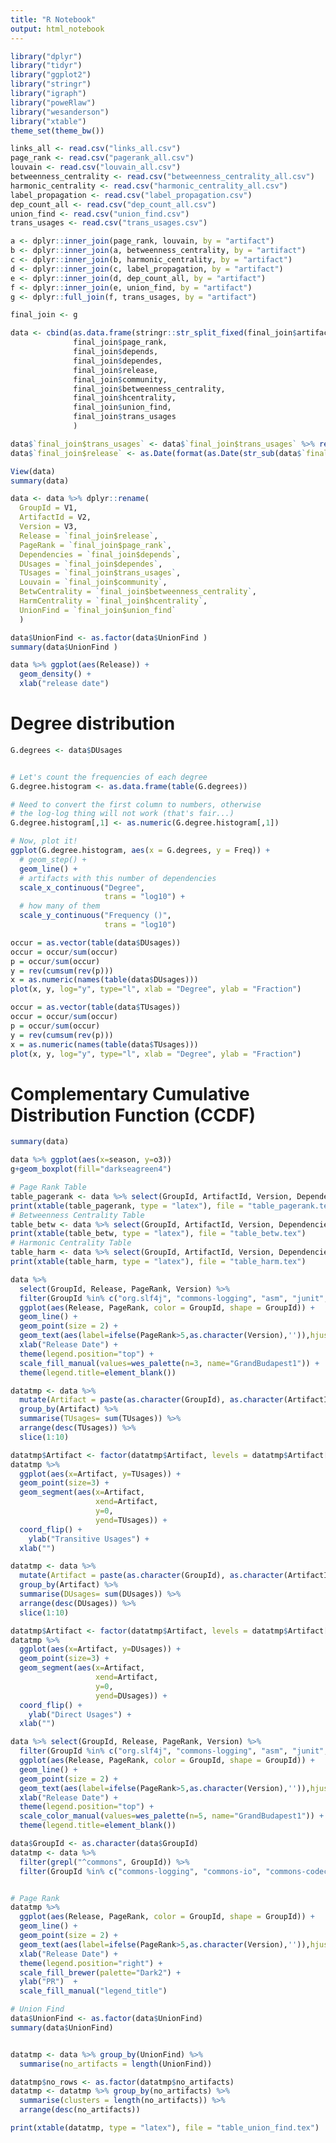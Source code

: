 ```yaml
---
title: "R Notebook"
output: html_notebook
---
```


```r

library("dplyr")
library("tidyr")
library("ggplot2")
library("stringr")
library("igraph")
library("poweRlaw")
library("wesanderson")
library("xtable")
theme_set(theme_bw())

```


```r

links_all <- read.csv("links_all.csv")
page_rank <- read.csv("pagerank_all.csv")
louvain <- read.csv("louvain_all.csv")
betweenness_centrality <- read.csv("betweenness_centrality_all.csv")
harmonic_centrality <- read.csv("harmonic_centrality_all.csv")
label_propagation <- read.csv("label_propagation.csv")
dep_count_all <- read.csv("dep_count_all.csv")
union_find <- read.csv("union_find.csv")
trans_usages <- read.csv("trans_usages.csv")

a <- dplyr::inner_join(page_rank, louvain, by = "artifact")
b <- dplyr::inner_join(a, betweenness_centrality, by = "artifact")
c <- dplyr::inner_join(b, harmonic_centrality, by = "artifact")
d <- dplyr::inner_join(c, label_propagation, by = "artifact")
e <- dplyr::inner_join(d, dep_count_all, by = "artifact")
f <- dplyr::inner_join(e, union_find, by = "artifact")
g <- dplyr::full_join(f, trans_usages, by = "artifact")

final_join <- g

data <- cbind(as.data.frame(stringr::str_split_fixed(final_join$artifact, ":", 3)), 
              final_join$page_rank, 
              final_join$depends,
              final_join$dependes,
              final_join$release,
              final_join$community, 
              final_join$betweenness_centrality, 
              final_join$hcentrality,
              final_join$union_find,
              final_join$trans_usages
              )

data$`final_join$trans_usages` <- data$`final_join$trans_usages` %>% replace_na(0)
data$`final_join$release` <- as.Date(format(as.Date(str_sub(data$`final_join$release`, 1, 10)),'%Y-%m-%d'), '%Y-%m-%d')

View(data)
summary(data)

data <- data %>% dplyr::rename(
  GroupId = V1,
  ArtifactId = V2,
  Version = V3,
  Release = `final_join$release`,
  PageRank = `final_join$page_rank`,
  Dependencies = `final_join$depends`,
  DUsages = `final_join$dependes`,
  TUsages = `final_join$trans_usages`,
  Louvain = `final_join$community`,
  BetwCentrality = `final_join$betweenness_centrality`,
  HarmCentrality = `final_join$hcentrality`,
  UnionFind = `final_join$union_find`
  )

```


```r
data$UnionFind <- as.factor(data$UnionFind )
summary(data$UnionFind )

```


```r

data %>% ggplot(aes(Release)) +
  geom_density() +
  xlab("release date")

```

# Degree distribution

```r
G.degrees <- data$DUsages


# Let's count the frequencies of each degree
G.degree.histogram <- as.data.frame(table(G.degrees))

# Need to convert the first column to numbers, otherwise
# the log-log thing will not work (that's fair...)
G.degree.histogram[,1] <- as.numeric(G.degree.histogram[,1])

# Now, plot it!
ggplot(G.degree.histogram, aes(x = G.degrees, y = Freq)) +
  # geom_step() +
  geom_line() +
  # artifacts with this number of dependencies
  scale_x_continuous("Degree",
                     trans = "log10") +
  # how many of them
  scale_y_continuous("Frequency ()",
                     trans = "log10") 

occur = as.vector(table(data$DUsages))
occur = occur/sum(occur)
p = occur/sum(occur)
y = rev(cumsum(rev(p)))
x = as.numeric(names(table(data$DUsages)))
plot(x, y, log="y", type="l", xlab = "Degree", ylab = "Fraction")

occur = as.vector(table(data$TUsages))
occur = occur/sum(occur)
p = occur/sum(occur)
y = rev(cumsum(rev(p)))
x = as.numeric(names(table(data$TUsages)))
plot(x, y, log="y", type="l", xlab = "Degree", ylab = "Fraction")

```

# Complementary Cumulative Distribution Function (CCDF)

```r
summary(data)

data %>% ggplot(aes(x=season, y=o3))
g+geom_boxplot(fill="darkseagreen4")

```

```r

# Page Rank Table
table_pagerank <- data %>% select(GroupId, ArtifactId, Version, Dependencies, DUsages, TUsages, PageRank) %>% slice(1:10)
print(xtable(table_pagerank, type = "latex"), file = "table_pagerank.tex")
# Betweenness Centrality Table
table_betw <- data %>% select(GroupId, ArtifactId, Version, Dependencies, DUsages, TUsages, BetwCentrality) %>% arrange(desc(BetwCentrality)) %>% slice(1:10)
print(xtable(table_betw, type = "latex"), file = "table_betw.tex")
# Harmonic Centrality Table
table_harm <- data %>% select(GroupId, ArtifactId, Version, Dependencies, DUsages, TUsages, HarmCentrality) %>% arrange(desc(HarmCentrality)) %>% slice(1:10)
print(xtable(table_harm, type = "latex"), file = "table_harm.tex")

```

```r

data %>% 
  select(GroupId, Release, PageRank, Version) %>%
  filter(GroupId %in% c("org.slf4j", "commons-logging", "asm", "junit", "antlr")) %>% 
  ggplot(aes(Release, PageRank, color = GroupId, shape = GroupId)) + 
  geom_line() +
  geom_point(size = 2) +
  geom_text(aes(label=ifelse(PageRank>5,as.character(Version),'')),hjust=0,vjust=0,show.legend = FALSE) +
  xlab("Release Date") +
  theme(legend.position="top") +
  scale_fill_manual(values=wes_palette(n=3, name="GrandBudapest1")) +
  theme(legend.title=element_blank())

```

```r

datatmp <- data %>% 
  mutate(Artifact = paste(as.character(GroupId), as.character(ArtifactId), as.character(Version), sep=":")) %>% 
  group_by(Artifact) %>% 
  summarise(TUsages= sum(TUsages)) %>%
  arrange(desc(TUsages)) %>%
  slice(1:10) 

datatmp$Artifact <- factor(datatmp$Artifact, levels = datatmp$Artifact[order(datatmp$TUsages)])
datatmp %>%
  ggplot(aes(x=Artifact, y=TUsages)) + 
  geom_point(size=3) + 
  geom_segment(aes(x=Artifact, 
                   xend=Artifact, 
                   y=0, 
                   yend=TUsages)) +
  coord_flip() +
    ylab("Transitive Usages") +
  xlab("")

datatmp <- data %>% 
  mutate(Artifact = paste(as.character(GroupId), as.character(ArtifactId), as.character(Version), sep=":")) %>% 
  group_by(Artifact) %>% 
  summarise(DUsages= sum(DUsages)) %>%
  arrange(desc(DUsages)) %>%
  slice(1:10) 

datatmp$Artifact <- factor(datatmp$Artifact, levels = datatmp$Artifact[order(datatmp$DUsages)])
datatmp %>%
  ggplot(aes(x=Artifact, y=DUsages)) + 
  geom_point(size=3) + 
  geom_segment(aes(x=Artifact, 
                   xend=Artifact, 
                   y=0, 
                   yend=DUsages)) +
  coord_flip() +
    ylab("Direct Usages") +
  xlab("")

```

```r
data %>% select(GroupId, Release, PageRank, Version) %>% 
  filter(GroupId %in% c("org.slf4j", "commons-logging", "asm", "junit", "antlr")) %>% 
  ggplot(aes(Release, PageRank, color = GroupId, shape = GroupId)) + 
  geom_line() +
  geom_point(size = 2) +
  geom_text(aes(label=ifelse(PageRank>5,as.character(Version),'')),hjust=0,vjust=0,show.legend = FALSE) +
  xlab("Release Date") +
  theme(legend.position="top") +
  scale_color_manual(values=wes_palette(n=5, name="GrandBudapest1")) +
  theme(legend.title=element_blank())

```

```r

data$GroupId <- as.character(data$GroupId)
datatmp <- data %>% 
  filter(grepl("^commons", GroupId)) %>% 
  filter(GroupId %in% c("commons-logging", "commons-io", "commons-codec", "commons-collections", "commons-lang"))


# Page Rank
datatmp %>% 
  ggplot(aes(Release, PageRank, color = GroupId, shape = GroupId)) + 
  geom_line() +
  geom_point(size = 2) +
  geom_text(aes(label=ifelse(PageRank>5,as.character(Version),'')),hjust=0,vjust=0,show.legend = FALSE) +
  xlab("Release Date") +
  theme(legend.position="right") +
  scale_fill_brewer(palette="Dark2") + 
  ylab("PR")  + 
  scale_fill_manual("legend_title")

```

```r

# Union Find
data$UnionFind <- as.factor(data$UnionFind)
summary(data$UnionFind)


datatmp <- data %>% group_by(UnionFind) %>%
  summarise(no_artifacts = length(UnionFind))

datatmp$no_rows <- as.factor(datatmp$no_artifacts)
datatmp <- datatmp %>% group_by(no_artifacts) %>%
  summarise(clusters = length(no_artifacts)) %>% 
  arrange(desc(no_artifacts))

print(xtable(datatmp, type = "latex"), file = "table_union_find.tex")

```
